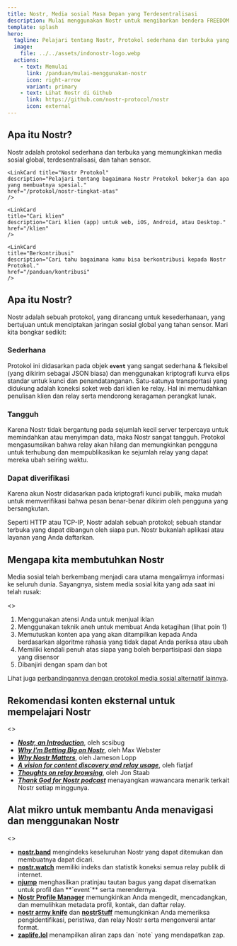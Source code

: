 ```yaml
---
title: Nostr, Media sosial Masa Depan yang Terdesentralisasi
description: Mulai menggunakan Nostr untuk mengibarkan bendera FREEDOM OF SPEECH!
template: splash
hero:
  tagline: Pelajari tentang Nostr, Protokol sederhana dan terbuka yang memungkinkan jaringan sosial global yang benar-benar tahan sensor.
  image:
    file: ../../assets/indonostr-logo.webp
  actions:
    - text: Memulai
      link: /panduan/mulai-menggunakan-nostr
      icon: right-arrow
      variant: primary
    - text: Lihat Nostr di Github
      link: https://github.com/nostr-protocol/nostr
      icon: external
---
```



## Apa itu Nostr?

Nostr adalah protokol sederhana dan terbuka yang memungkinkan media sosial global, terdesentralisasi, dan tahan sensor.


<CardGrid stagger>
	<LinkCard
	title="Memulai"
	description="Buat akun dan bergabung dengan ribuan orang lainnya di Nostr."
	href="/panduan/mulai-menggunakan-nostr"
	/>

	<LinkCard title="Nostr Protokol"
	description="Pelajari tentang bagaimana Nostr Protokol bekerja dan apa yang membuatnya spesial."
	href="/protokol/nostr-tingkat-atas"
	/>

	<LinkCard
	title="Cari klien"
	description="Cari klien (app) untuk web, iOS, Android, atau Desktop."
	href="/klien"
	/>
	
	<LinkCard
	title="Berkontribusi"
	description="Cari tahu bagaimana kamu bisa berkontribusi kepada Nostr Protokol."
	href="/panduan/kontribusi"
	/>
</CardGrid>

## Apa itu Nostr?

<YouTube
  class="rounded-2xl"
  id="techno"
  title="What is Nostr?"
  videoId="5W-jtbbh3eA"
/>

Nostr adalah sebuah protokol, yang dirancang untuk kesederhanaan, yang bertujuan untuk menciptakan jaringan sosial global yang tahan sensor. Mari kita bongkar sedikit:

### Sederhana

Protokol ini didasarkan pada objek **`event`** yang sangat sederhana & fleksibel (yang dikirim sebagai JSON biasa) dan menggunakan kriptografi kurva elips standar untuk kunci dan penandatanganan. Satu-satunya transportasi yang didukung adalah koneksi soket web dari klien ke relay. Hal ini memudahkan penulisan klien dan relay serta mendorong keragaman perangkat lunak.

### Tangguh

Karena Nostr tidak bergantung pada sejumlah kecil server terpercaya untuk memindahkan atau menyimpan data, maka Nostr sangat tangguh. Protokol mengasumsikan bahwa relay akan hilang dan memungkinkan pengguna untuk terhubung dan mempublikasikan ke sejumlah relay yang dapat mereka ubah seiring waktu.

### Dapat diverifikasi

Karena akun Nostr didasarkan pada kriptografi kunci publik, maka mudah untuk memverifikasi bahwa pesan benar-benar dikirim oleh pengguna yang bersangkutan.

Seperti HTTP atau TCP-IP, Nostr adalah sebuah protokol; sebuah standar terbuka yang dapat dibangun oleh siapa pun. Nostr bukanlah aplikasi atau layanan yang Anda daftarkan.

## Mengapa kita membutuhkan Nostr

Media sosial telah berkembang menjadi cara utama mengalirnya informasi ke seluruh dunia. Sayangnya, sistem media sosial kita yang ada saat ini telah rusak:

<>
  <ol>
    <li>Menggunakan atensi Anda untuk menjual iklan</li>
	<li>Menggunakan teknik aneh untuk membuat Anda ketagihan (lihat poin 1)</li>
	<li>Memutuskan konten apa yang akan ditampilkan kepada Anda berdasarkan algoritme rahasia yang tidak dapat Anda periksa atau ubah</li>
	<li>Memiliki kendali penuh atas siapa yang boleh berpartisipasi dan siapa yang disensor</li>
	<li>Dibanjiri dengan spam dan bot</li>
  </ol>
</>

Lihat juga [perbandingannya dengan protokol media sosial alternatif lainnya](/perbandingan).

## Rekomendasi konten eksternal untuk mempelajari Nostr

<>
  <ul>
    <li><a href="https://wiki.wellorder.net/post/nostr-intro/" title="Nostr, an Introduction" target="_blank" rel="nofollow noopener"><strong><i>Nostr, an Introduction</i></strong></a>, oleh scsibug</li>
	<li><a href="https://hivemind.vc/nostr/" title="Why I’m Betting Big on Nostr" target="_blank" rel="nofollow noopener"><strong><i>Why I’m Betting Big on Nostr</i></strong></a>, oleh Max Webster</li>
	<li><a href="https://blog.lopp.net/why-nostr-matters/" title="Why Nostr Matters" target="_blank" rel="nofollow noopener"><strong><i>Why Nostr Matters</i></strong></a>, oleh Jameson Lopp</li>
	<li><a href="https://fiatjaf.com/3f106d31.html" title="A vision for content discovery and relay usage" target="_blank" rel="nofollow noopener"><strong><i>A vision for content discovery and relay usage</i></strong></a>, oleh fiatjaf</li>
	<li><a href="https://blog.coracle.social/posts/2f375ecdcefa65f5d7d9ae5b74f3d276a6e2b2c9a4aafad50c48cc6be66407b2" title="Thoughts on relay browsing" target="_blank" rel="nofollow noopener"><strong><i>Thoughts on relay browsing</i></strong></a>, oleh Jon Staab</li>
	<li><a href="https://tgfb.com/podcasts/thank-god-for-nostr/" title="Thank God for Nostr podcast" target="_blank" rel="nofollow noopener"><strong><i>Thank God for Nostr podcast</i></strong></a> menayangkan wawancara menarik terkait Nostr setiap minggunya.</li>
  </ul>
</>

## Alat mikro untuk membantu Anda menavigasi dan menggunakan Nostr

<>
  <ul>
    <li><a href="https://nostr.band/" title="Nostr Band" target="_blank" rel="nofollow noopener"><strong>nostr.band</strong></a> mengindeks keseluruhan Nostr yang dapat ditemukan dan membuatnya dapat dicari.</li>
	<li><a href="https://nostr.watch/" title="Nostr Watch" target="_blank" rel="nofollow noopener"><strong>nostr.watch</strong></a> memiliki indeks dan statistik koneksi semua relay publik di internet.</li>
	<li><a href="https://njump.me/" title="Njump" target="_blank" rel="nofollow noopener"><strong>njump</strong></a> menghasilkan pratinjau tautan bagus yang dapat disematkan untuk profil dan **`event`** serta merendernya.</li>
	<li><a href="https://metadata.nostr.com/" title="Nostr Profile Manager" target="_blank" rel="nofollow noopener"><strong>Nostr Profile Manager</strong></a> memungkinkan Anda mengedit, mencadangkan, dan memulihkan metadata profil, kontak, dan daftar relay.</li>
	<li><a href="https://nak.nostr.com/" title="nostr army knife" target="_blank" rel="nofollow noopener"><strong>nostr army knife</strong></a> dan <a href="https://nostrstuff.com/" title="nostrStuff" target="_blank" rel="nofollow noopener"><strong>nostrStuff</strong></a> memungkinkan Anda memeriksa pengidentifikasi, peristiwa, dan relay Nostr serta mengonversi antar format.</li>
	<li><a href="https://zaplife.lol/" title="zaplife.lol" target="_blank" rel="nofollow noopener"><strong>zaplife.lol</strong></a> menampilkan aliran zaps dan `note` yang mendapatkan zap.</li>
  </ul>
</>

<LinkCard
  title="Mulai menggunakan Nostr"
  description="Sebuah panduan langkah-langkah untuk memulai dengan Nostr."
  href="/panduan/mulai-menggunakan-nostr"
/>